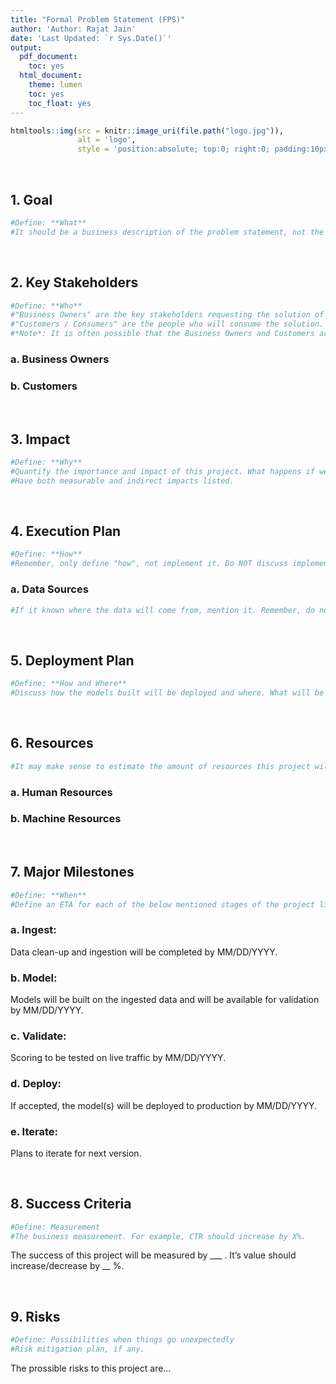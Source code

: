 ```yaml
---
title: "Formal Problem Statement (FPS)"
author: 'Author: Rajat Jain'
date: 'Last Updated: `r Sys.Date()`'
output:
  pdf_document:
    toc: yes
  html_document:
    theme: lumen
    toc: yes
    toc_float: yes
---
```


```r
htmltools::img(src = knitr::image_uri(file.path("logo.jpg")), 
               alt = 'logo', 
               style = 'position:absolute; top:0; right:0; padding:10px;')
```

&nbsp;

## 1. Goal
```r
#Define: **What**
#It should be a business description of the problem statement, not the technical aspects describing the model.
```

&nbsp;

## 2. Key Stakeholders
```r
#Define: **Who**
#"Business Owners" are the key stakeholders requesting the solution of the problem.
#"Customers / Consumers" are the people who will consume the solution.
#*Note*: It is often possible that the Business Owners and Customers are the same set of people.
```  
### a. Business Owners
### b. Customers

&nbsp;

## 3. Impact
```r
#Define: **Why**
#Quantify the importance and impact of this project. What happens if we do not do it.
#Have both measurable and indirect impacts listed.
```

&nbsp;

## 4. Execution Plan
```r
#Define: **How**
#Remember, only define "how", not implement it. Do NOT discuss implementation details like the type of models which will be used in the solution.
```
### a. Data Sources
```r
#If it known where the data will come from, mention it. Remember, do not write the details of how the data will be cleaned up and/or processed. Just list the high level sources and nature of data.
```

&nbsp;

## 5. Deployment Plan
```r
#Define: **How and Where**
#Discuss how the models built will be deployed and where. What will be the process to test/update the models?
```

&nbsp;

## 6. Resources
```r
#It may make sense to estimate the amount of resources this project will require. If the project requires any specialized environment or hardware to be deployed and run, mention it.
```
### a. Human Resources
### b. Machine Resources

&nbsp;

## 7. Major Milestones
```r
#Define: **When**
#Define an ETA for each of the below mentioned stages of the project lifecycle.
```
### a. **Ingest**:
Data clean-up and ingestion will be completed by MM/DD/YYYY.

### b. **Model**:
Models will be built on the ingested data and will be available for validation by MM/DD/YYYY.

### c. **Validate**:
Scoring to be tested on live traffic by MM/DD/YYYY.

### d. **Deploy**:
If accepted, the model(s) will be deployed to production by MM/DD/YYYY.

### e. **Iterate**:
Plans to iterate for next version.

&nbsp;

## 8. Success Criteria
```r
#Define: Measurement
#The business measurement. For example, CTR should increase by X%.
```
The success of this project will be measured by ___ . It's value should increase/decrease by __ %.

&nbsp;

## 9. Risks
```r
#Define: Possibilities when things go unexpectedly
#Risk mitigation plan, if any.
```
The prossible risks to this project are...